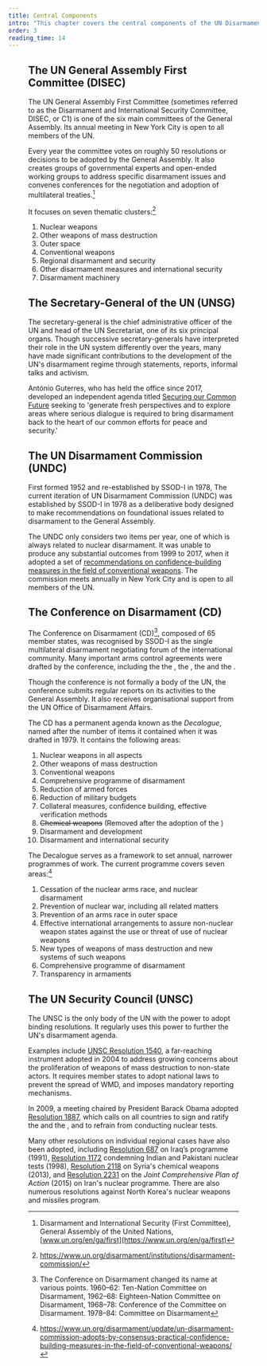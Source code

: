 ```yaml
---
title: Central Components
intro: "This chapter covers the central components of the UN Disarmament Machinery: The UN Security Council, the UN Disarmament Commission, and the Conference on Disarmament."
order: 3
reading_time: 14
---
```


<Figure size="medium" src="machinery-main.svg" caption="Central components of the UN Disarmament Machinery" credit="EUNPDC" license="cc-by-nc-4" alt=""/>

## The UN General Assembly First Committee (DISEC)

The UN General Assembly First Committee (sometimes referred to as the Disarmament and International Security Committee, DISEC, or C1) is one of the six main committees of the General Assembly. Its annual meeting in New York City is open to all members of the UN.

Every year the committee votes on roughly 50 resolutions or decisions to be adopted by the General Assembly. It also creates groups of governmental experts and open-ended working groups to address specific disarmament issues and convenes conferences for the negotiation and adoption of multilateral treaties.[^1]

It focuses on seven thematic clusters:[^2]

1. Nuclear weapons
2. Other weapons of mass destruction
3. Outer space
4. Conventional weapons
5. Regional disarmament and security
6. Other disarmament measures and international security
7. Disarmament machinery

## The Secretary-General of the UN (UNSG)

The secretary-general is the chief administrative officer of the UN and head of the UN Secretariat, one of its six principal organs. Though successive secretary-generals have interpreted their role in the UN system differently over the years, many have made significant contributions to the development of the UN's disarmament regime through statements, reports, informal talks and activism.

António Guterres, who has held the office since 2017, developed an independent agenda titled [Securing our Common Future](https://www.un.org/disarmament/publications/more/securing-our-common-future/) seeking to 'generate fresh perspectives and to explore areas where serious dialogue is required to bring disarmament back to the heart of our common efforts for peace and security.'

## The UN Disarmament Commission (UNDC)

First formed 1952 and re-established by SSOD-I in 1978, The current iteration of UN Disarmament Commission (UNDC) was established by SSOD-I in 1978 as a deliberative body designed to make recommendations on foundational issues related to disarmament to the General Assembly.

The UNDC only considers two items per year, one of which is always related to nuclear disarmament. It was unable to produce any substantial outcomes from 1999 to 2017, when it adopted a set of [recommendations on confidence-building measures in the field of conventional weapons](https://undocs.org/A/72/42). The commission meets annually in New York City and is open to all members of the UN.

## The Conference on Disarmament (CD)

<Figure
  size="medium"
  src="cd.jpg"
  caption="Ambassador Amandeep Singh Gill briefs the press after the second session of the Group of Governmental Experts of the Conference of Disarmament, Geneva. 27 August 2018."
  credit="UN Geneva / Violaine Martin"
  license="cc-by-nc-nd-2"
  alt=""
></Figure>

The Conference on Disarmament (CD)[^3], composed of 65 member states, was recognised by SSOD-I as the single multilateral disarmament negotiating forum of the international community. Many important arms control agreements were drafted by the conference, including the the <Term t="NPT"/>, the <Term t="BWC"/>, the <Term t="CWC"/> and the <Term t="CTBT"/>.

Though the conference is not formally a body of the UN, the conference submits regular reports on its activities to the General Assembly. It also receives organisational support from the UN Office of Disarmament Affairs.

The CD has a permanent agenda known as the _Decalogue_, named after the number of items it contained when it was drafted in 1979. It contains the following areas:

1. Nuclear weapons in all aspects
2. Other weapons of mass destruction
3. Conventional weapons
4. Comprehensive programme of disarmament
5. Reduction of armed forces
6. Reduction of military budgets
7. Collateral measures, confidence building, effective verification methods
8. ~~Chemical weapons~~ (Removed after the adoption of the <Term t="CWC"/>)
9. Disarmament and development
10. Disarmament and international security

The Decalogue serves as a framework to set annual, narrower programmes of work. The current programme covers seven areas:[^4]

1. Cessation of the nuclear arms race, and nuclear disarmament
2. Prevention of nuclear war, including all related matters
3. Prevention of an arms race in outer space
4. Effective international arrangements to assure non-nuclear weapon states against the use or threat of use of nuclear weapons
5. New types of weapons of mass destruction and new systems of such weapons
6. Comprehensive programme of disarmament
7. Transparency in armaments

## The UN Security Council (UNSC)

<Figure
  size="full"
  src="sc.jpg"
  caption="The Security Council meets in a designated chamber in the UN Conference Building in New York City."
  credit="UN Photo / Eskinder Debebe"
  license="cc-by-4"
  alt=""
></Figure>

The UNSC is the only body of the UN with the power to adopt binding resolutions. It regularly uses this power to further the UN's disarmament agenda.

Examples include [UNSC Resolution 1540](https://www.un.org/en/sc/1540/1540-fact-sheet.shtml), a far-reaching instrument adopted in 2004 to address growing concerns about the proliferation of weapons of mass destruction to non-state actors. It requires member states to adopt national laws to prevent the spread of WMD, and imposes mandatory reporting mechanisms.

In 2009, a meeting chaired by President Barack Obama adopted [Resolution 1887](http://unscr.com/en/resolutions/1887), which calls on all countries to sign and ratify the <Term t="NPT"/> and the <Term t="CTBT"/>, and to refrain from conducting nuclear tests.

Many other resolutions on individual regional cases have also been adopted, including [Resolution 687](http://unscr.com/en/resolutions/687) on Iraq’s <Term t="WMD"/> programme (1991), [Resolution 1172](http://unscr.com/en/resolutions/1172) condemning Indian and Pakistani nuclear tests (1998), [Resolution 2118](http://unscr.com/en/resolutions/2118) on Syria's chemical weapons (2013), and [Resolution 2231](https://www.un.org/securitycouncil/content/2231/background) on the _Joint Comprehensive Plan of Action_ (2015) on Iran's nuclear programme. There are also numerous resolutions against North Korea's nuclear weapons and missiles program.

[^1]: Disarmament and International Security (First Committee), General Assembly of the United Nations, [www.un.org/en/ga/first](https://www.un.org/en/ga/first)
[^2]: https://www.un.org/disarmament/institutions/disarmament-commission/
[^2]: _The GA Handbook: A Practical Guide to the United Nations General Assembly_ (PDF) (2nd ed.). New York: Permanent Mission of Switzerland to the United Nations. 2017, p. 69-70 ISBN 978-0-615-49660-3
[^3]: The Conference on Disarmament changed its name at various points. 1960–62: Ten-Nation Committee on Disarmament, 1962–68: Eighteen-Nation Committee on Disarmament, 1968–78: Conference of the Committee on Disarmament. 1978–84: Committee on Disarmament
[^4]: https://www.un.org/disarmament/update/un-disarmament-commission-adopts-by-consensus-practical-confidence-building-measures-in-the-field-of-conventional-weapons/
[^6]: https://www.un.org/disarmament/conference-on-disarmament/
